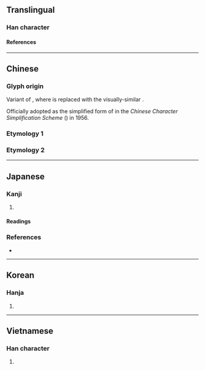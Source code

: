 {{also|別}}
{{character info}}
==Translingual==

===Han character===
{{Han char|rn=18|rad=刀|as=05|sn=7|four=|canj=RSLN,XRSLN|ids=⿰另刂}}

====References====
{{Han ref|kx=0138.281|dkj=01925|hdz=10328.130|uh=522B}}

----

==Chinese==

===Glyph origin===
Variant of {{zh-l|*別}}, where {{zh-l|*𠮠}} is replaced with the visually-similar {{zh-l|*另}}.

Officially adopted as the simplified form of {{zh-l|*彆}} in the ''Chinese Character Simplification Scheme'' ({{w2|zh|pref=《|s:漢字簡化方案|漢字簡化方案|suf=》}}) in 1956.

===Etymology 1===
{{zh-see|別|sv}}

===Etymology 2===
{{zh-see|彆}}

----

==Japanese==

===Kanji===
{{ja-kanji|grade=|rs=刀05}}

# {{alternative form of|ja|別}}

====Readings====
{{ja-readings
|on=べつ, べち
|kun=わかれる, わける, わかれ
}}

===References===
* {{R:Koseki Moji|022700}}

----

==Korean==

===Hanja===
{{ko-hanja|별}}

# {{rfdef|ko|sort=刀05}}

----

==Vietnamese==

===Han character===
{{vi-readings|reading=[[biệt]]|rs=刀05}}

# {{rfdef|vi|sort=刀05}}